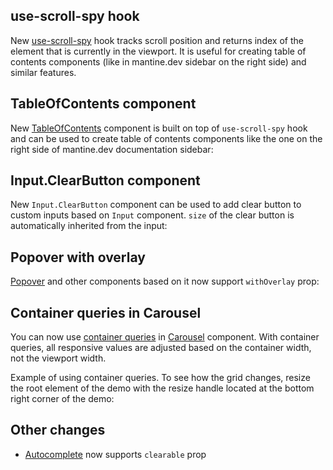

## use-scroll-spy hook

New [use-scroll-spy](/hooks/use-scroll-spy) hook tracks scroll position and returns index of the
element that is currently in the viewport. It is useful for creating
table of contents components (like in mantine.dev sidebar on the right side)
and similar features.

<Demo data={HooksDemos.useScrollSpyUsage} />

## TableOfContents component

New [TableOfContents](/core/table-of-contents) component is built on top of `use-scroll-spy` hook
and can be used to create table of contents components like the one on the right side of mantine.dev
documentation sidebar:

<Demo data={TableOfContentsDemos.usage} />

## Input.ClearButton component

New `Input.ClearButton` component can be used to add clear button to custom inputs
based on `Input` component. `size` of the clear button is automatically
inherited from the input:

<Demo data={InputDemos.clearButton} />

## Popover with overlay

[Popover](/core/popover) and other components based on it now support `withOverlay` prop:

<Demo data={PopoverDemos.overlay} />

## Container queries in Carousel

You can now use [container queries](https://developer.mozilla.org/en-US/docs/Web/CSS/CSS_containment/Container_queries)
in [Carousel](/x/carousel) component. With container queries, all responsive values
are adjusted based on the container width, not the viewport width.

Example of using container queries. To see how the grid changes, resize the root element
of the demo with the resize handle located at the bottom right corner of the demo:

<Demo data={CarouselDemos.container} />

## Other changes

- [Autocomplete](/core/autocomplete) now supports `clearable` prop
